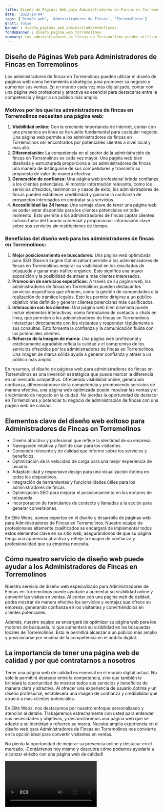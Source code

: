 ```yaml
---
title: Diseño de Páginas Web para Administradores de Fincas en Torremolinos
date: '2023-10-04'
tags: ['Diseño web', 'Administradores de Fincas', 'Torremolinos']
draft: false
banner : diseño_paginas_web_administradoresdefincas
fondoBanner : diseño_pagina_web_torremolinos
summary: Los administradores de fincas en Torremolinos pueden utilizar el diseño de páginas web como herramienta estratégica para promover su negocio y aumentar sus ventas. En un mundo cada vez más digitalizado, contar con una página web profesional y atractiva es esencial para destacarse entre la competencia y llegar a un público más amplio.
---
```


## **Diseño de Páginas Web para Administradores de Fincas en Torremolinos**

Los administradores de fincas en Torremolinos pueden utilizar el diseño de páginas web como herramienta estratégica para promover su negocio y aumentar sus ventas. En un mundo cada vez más digitalizado, contar con una página web profesional y atractiva es esencial para destacarse entre la competencia y llegar a un público más amplio.

### Motivos por los que los administradores de fincas en Torremolinos necesitan una página web:
1. **Visibilidad online:** Con la creciente importancia de Internet, contar con una presencia en línea se ha vuelto fundamental para cualquier negocio. Una página web permite a los administradores de fincas en Torremolinos ser encontrados por potenciales clientes a nivel local y más allá.
2. **Diferenciación:** La competencia en el sector de la administración de fincas en Torremolinos es cada vez mayor. Una página web bien diseñada y estructurada proporciona a los administradores de fincas una manera de distinguirse de sus competidores y transmitir su propuesta de valor de manera efectiva.
3. **Generación de confianza:** Una página web profesional brinda confianza a los clientes potenciales. Al mostrar información relevante, como los servicios ofrecidos, testimonios y casos de éxito, los administradores de fincas pueden establecer credibilidad y ganarse la confianza de prospectos interesados en contratar sus servicios.
4. **Accesibilidad las 24 horas:** Una ventaja clave de tener una página web es poder estar disponible para los clientes potenciales en todo momento. Esto permite a los administradores de fincas captar clientes incluso fuera del horario comercial y proporcionar información clave sobre sus servicios sin restricciones de tiempo.

### Beneficios del diseño web para los administradores de fincas en Torremolinos:
1. **Mejor posicionamiento en buscadores:** Una página web optimizada para SEO (Search Engine Optimization) permite a los administradores de fincas en Torremolinos mejorar su visibilidad en los resultados de búsqueda y ganar más tráfico orgánico. Esto significa una mayor exposición y la posibilidad de atraer a más clientes interesados.
2. **Promoción de servicios específicos:** A través de su página web, los administradores de fincas en Torremolinos pueden destacar los servicios específicos que ofrecen, como la gestión de comunidades o la realización de trámites legales. Esto les permite dirigirse a un público objetivo más definido y generar clientes potenciales más cualificados.
3. **Interacción con los clientes:** Una página web bien diseñada puede incluir elementos interactivos, como formularios de contacto o chats en línea, que permiten a los administradores de fincas en Torremolinos interactuar directamente con los visitantes y responder rápidamente a sus consultas. Esto fomenta la confianza y la comunicación fluida con los potenciales clientes.
4. **Refuerzo de la imagen de marca:** Una página web profesional y estéticamente agradable refleja la calidad y el compromiso de los servicios ofrecidos por los administradores de fincas en Torremolinos. Una imagen de marca sólida ayuda a generar confianza y atraer a un público más amplio.

En resumen, el diseño de páginas web para administradores de fincas en Torremolinos es una inversión estratégica que puede marcar la diferencia en un mercado competitivo. Ofreciendo visibilidad online, generando confianza, diferenciándose de la competencia y promoviendo servicios de manera efectiva, una página web optimizada puede impulsar las ventas y el crecimiento de negocio en la ciudad. No pierdas la oportunidad de destacar en Torremolinos y potenciar tu negocio de administración de fincas con una página web de calidad.

<GifSeo />

<Cta />

## Elementos clave del diseño web exitoso para Administradores de Fincas en Torremolinos

- Diseño atractivo y profesional que refleje la identidad de su empresa.
- Navegación intuitiva y fácil de usar para los visitantes.
- Contenido relevante y de calidad que informe sobre los servicios y beneficios.
- Optimización de la velocidad de carga para una mejor experiencia de usuario.
- Adaptabilidad y responsive design para una visualización óptima en todos los dispositivos.
- Integración de herramientas y funcionalidades útiles para los administradores de fincas.
- Optimización SEO para mejorar el posicionamiento en los motores de búsqueda.
- Incorporación de formularios de contacto y llamadas a la acción para generar conversiones.

En Élite Webs, somos expertos en el diseño y desarrollo de páginas web para Administradores de Fincas en Torremolinos. Nuestro equipo de profesionales altamente cualificados se encargará de implementar todos estos elementos clave en su sitio web, asegurándonos de que su página tenga una apariencia atractiva y refleje la imagen de confianza y profesionalidad que su empresa necesita.

## Cómo nuestro servicio de diseño web puede ayudar a los Administradores de Fincas en Torremolinos

Nuestro servicio de diseño web especializado para Administradores de Fincas en Torremolinos puede ayudarle a aumentar su visibilidad online y convertir las visitas en ventas. Al contar con una página web de calidad, podrá mostrar de manera efectiva los servicios y ventajas que ofrece su empresa, generando confianza en los visitantes y convirtiéndolos en clientes potenciales.

Además, nuestro equipo se encargará de optimizar su página web para los motores de búsqueda, lo que aumentará su visibilidad en las búsquedas locales de Torremolinos. Esto le permitirá alcanzar a un público más amplio y posicionarse por encima de la competencia en el ámbito digital.

## La importancia de tener una página web de calidad y por qué contratarnos a nosotros

Tener una página web de calidad es esencial en el mundo digital actual. No sólo le permitirá destacar entre la competencia, sino que también le brindará la oportunidad de mostrar todos sus servicios y beneficios de manera clara y atractiva. Al ofrecer una experiencia de usuario óptima y un diseño profesional, establecerá una imagen de confianza y credibilidad que atraerá a más clientes potenciales.

En Élite Webs, nos destacamos por nuestro enfoque personalizado y atención al detalle. Trabajaremos estrechamente con usted para entender sus necesidades y objetivos, y desarrollaremos una página web que se adapte a su identidad y refuerce su marca. Nuestra amplia experiencia en el diseño web para Administradores de Fincas en Torremolinos nos convierte en la opción ideal para convertir visitantes en ventas.

No pierda la oportunidad de mejorar su presencia online y destacar en el mercado. ¡Contáctenos hoy mismo y descubra cómo podemos ayudarle a alcanzar el éxito con una página web de calidad!

<Video />

<CtaBot job='Administradores de Fincas' city='Torremolinos'/>

<Gmaps query='Torremolinos+españa+maps' />